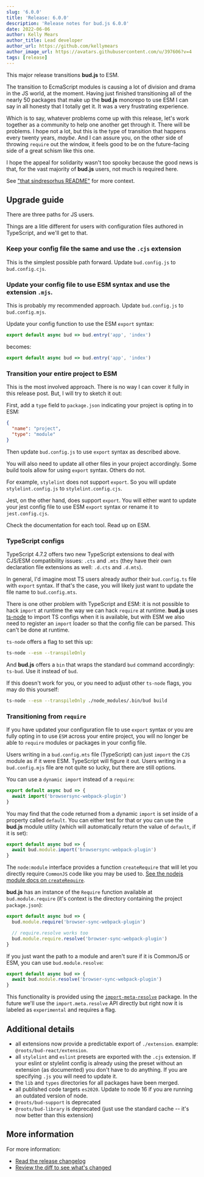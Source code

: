 ```yaml
---
slug: '6.0.0'
title: 'Release: 6.0.0'
description: 'Release notes for bud.js 6.0.0'
date: 2022-06-06
author: Kelly Mears
author_title: Lead developer
author_url: https://github.com/kellymears
author_image_url: https://avatars.githubusercontent.com/u/397606?v=4
tags: [release]
---
```


This major release transitions **bud.js** to ESM.

<!--truncate-->

The transition to EcmaScript modules is causing a lot of division and drama in the JS world, at the moment.
Having just finished transitioning all of the nearly 50 packages that make up the **bud.js** monorepo to use
ESM I can say in all honesty that I totally get it. It was a very frustrating experience.

Which is to say, whatever problems come up with this release, let's work together as a community to help one another
get through it. There will be problems. I hope not a lot, but this is the type of transition that happens every twenty
years, _maybe_. And I can assure you, on the other side of throwing `require` out the window, it feels good to be on the
future-facing side of a great schism like this one.

I hope the appeal for solidarity wasn't too spooky because the good news is that, for the vast majority of
**bud.js** users, not much is required here.

See ["that sindresorhus README"](https://gist.github.com/sindresorhus/a39789f98801d908bbc7ff3ecc99d99c) for more context.

## Upgrade guide

There are three paths for JS users.

Things are a litle different for users with configuration files authored in TypeScript, and we'll get to that.

### Keep your config file the same and use the `.cjs` extension

This is the simplest possible path forward. Update `bud.config.js` to `bud.config.cjs`.

### Update your config file to use ESM syntax and use the extension `.mjs`.

This is probably my recommended approach. Update `bud.config.js` to `bud.config.mjs`.

Update your config function to use the ESM `export` syntax:

```js
export default async bud => bud.entry('app', 'index')
```

becomes:

```js
export default async bud => bud.entry('app', 'index')
```

### Transition your entire project to ESM

This is the most involved approach. There is no way I can cover it fully in this release post. But, I will try to sketch it out:

First, add a `type` field to `package.json` indicating your project is opting in to ESM:

```json
{
  "name": "project",
  "type": "module"
}
```

Then update `bud.config.js` to use `export` syntax as described above.

You will also need to update all other files in your project accordingly. Some build tools allow for using `export` syntax. Others do not.

For example, `stylelint` does not support `export`. So you will update `stylelint.config.js` to `stylelint.config.cjs`.

Jest, on the other hand, does support `export`. You will either want to update your jest config file to use ESM `export` syntax or rename it to `jest.config.cjs`.

Check the documentation for each tool. Read up on ESM.

### TypeScript configs

TypeScript 4.7.2 offers two new TypeScript extensions to deal with CJS/ESM compatibility issues: `.cts` and `.mts` (they have their own declaration file extensions as well: `.d.cts` and `.d.mts`).

In general, I'd imagine most TS users already author their `bud.config.ts` file with `export` syntax. If that's the case, you will likely just want to update the file name to `bud.config.mts`.

There is one other problem with TypeScript and ESM: it is not possible to hack `import` at runtime the way we can hack `require` at runtime. **bud.js** uses [ts-node](https://github.com/ts-node)
to import TS configs when it is available, but with ESM we also need to register an `import` loader so that the config file can be parsed. This can't be done at runtime.

`ts-node` offers a flag to set this up:

```bash
ts-node --esm --transpileOnly
```

And **bud.js** offers a `bin` that wraps the standard `bud` command accordingly: `ts-bud`. Use it instead of `bud`.

If this doesn't work for you, or you need to adjust other `ts-node` flags, you may do this yourself:

```sh
ts-node --esm --transpileOnly ./node_modules/.bin/bud build
```

### Transitioning from `require`

If you have updated your configuration file to use `export` syntax or you are fully opting in to use `ESM` across your entire project, you will no longer
be able to `require` modules or packages in your config file.

Users writing in a `bud.config.mts` file (TypeScript) can just `import` the `CJS` module as if
it were ESM. TypeScript will figure it out. Users writing in a `bud.config.mjs` file are not quite so lucky, but there are still options.

You can use a `dynamic import` instead of a `require`:

```js
export default async bud => {
  await import('browsersync-webpack-plugin')
}
```

You may find that the code returned from a dynamic `import` is set inside of a property called `default`. You can either test for that or you can use the **bud.js** module
utility (which will automatically return the value of `default`, if it is set):

```js
export default async bud => {
  await bud.module.import('browsersync-webpack-plugin')
}
```

The `node:module` interface provides a function `createRequire` that will let you directly require `CommonJS` code like you may be used to.
[See the nodejs module docs on `createRequire`](https://nodejs.org/api/module.html#modulecreaterequirefilename).

**bud.js** has an instance of the `Require` function available at `bud.module.require` (it's context is the directory containing the project `package.json`):

```js
export default async bud => {
  bud.module.require('browser-sync-webpack-plugin')

  // require.resolve works too
  bud.module.require.resolve('browser-sync-webpack-plugin')
}
```

If you just want the path to a module and aren't sure if it is CommonJS or ESM, you can use `bud.module.resolve`:

```js
export default async bud => {
  await bud.module.resolve('browser-sync-webpack-plugin')
}
```

This functionality is provided using the [`import-meta-resolve`](https://github.com/wooorm/import-meta-resolve) package. In the future we'll use the
`import.meta.resolve` API directly but right now it is labeled as `experimental` and requires a flag.

## Additional details

- all extensions now provide a predictable export of `./extension`. example: `@roots/bud-react/extension`.
- all `stylelint` and `eslint` presets are exported with the `.cjs` extension. If your eslint or stylelint config is already using the preset without an extension (as documented) you don't have to do anything. If you are specifying `.js` you will need to update it.
- the `lib` and `types` directories for all packages have been merged.
- all published code targets `es2020`. Update to node 16 if you are running an outdated version of node.
- `@roots/bud-support` is deprecated
- `@roots/bud-library` is deprecated (just use the standard cache -- it's now better than this extension)

## More information

For more information:

- [Read the release changelog](/releases/6.0.0)
- [Review the diff to see what's changed](https://github.com/roots/bud/compare/v5.8.0...v6.0.0)
